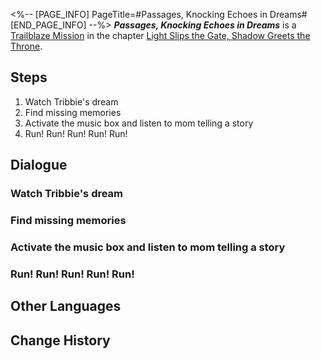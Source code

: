<%-- [PAGE_INFO]
PageTitle=#Passages, Knocking Echoes in Dreams#
[END_PAGE_INFO] --%>
{{Stub|Dialogue.}}
{{Mission Infobox
|id            = 1040207
|title         = 
|image         = <!--Mission Passages, Knocking Echoes in Dreams.png-->
|type          = Trailblaze
|event_name    = 
|chapter       = Light Slips the Gate, Shadow Greets the Throne
|requirements  = {{subst:void|<!--Unknown: {"Type":"Manual"}-->}}
|summary       = <!--official mission summary from Fate's Atlas-->
|characters    = Gentle Mother; Trailblazer; Tribbie
|startLocation = [[Amphoreus]] - [[Depths of Tribbie's Dream]]
|world         = Amphoreus
|area          = Depths of Tribbie's Dream
|prev          = 
|next          = 
|rewards       = Trailblaze EXP*500; Stellar Jade*60; Refined Aether*4; Lost Crystal*4; Celestial Ambrosia*200; Credit*80,000
}}
'''''Passages, Knocking Echoes in Dreams''''' is a [[Trailblaze Mission]] in the chapter [[Light Slips the Gate, Shadow Greets the Throne]].

==Steps==
# Watch Tribbie's dream
# Find missing memories
# Activate the music box and listen to mom telling a story
# Run! Run! Run! Run! Run!

<!--
==Gameplay Notes==

--><!--
==Trial Character==

-->
==Dialogue==
{{Stub Dialogue}}

===Watch Tribbie's dream{{subst:void|<!--104020701-->}}===
{{Mission Description|type=trailblaze|location=Depths of Tribbie's Dream|A dream carries '''us''' back to memories long faded by time, and this dream mirrors the profound fears within '''our''' hearts.}}
{{Dialogue Start}}
:{{tx}}
{{Dialogue End}}

===Find missing memories{{subst:void|<!--104020706-->}}===
{{Dialogue Start}}
:{{tx}}
{{Dialogue End}}

===Activate the music box and listen to mom telling a story{{subst:void|<!--104020707-->}}===
{{Dialogue Start}}
:{{tx}}
{{Dialogue End}}

===Run! Run! Run! Run! Run!{{subst:void|<!--104020714-->}}===
{{Dialogue Start}}
:{{tx}}
{{Dialogue End}}

==Other Languages==
{{Other Languages
|en   = Passages, Knocking Echoes in Dreams
|zhs  = 门扉啊，叩声仍激荡梦中
|zht  = 門扉啊，叩聲仍激盪夢中
|ja   = 扉よ、夢の中の叩く音はやまず
|ko   = 문이여, 두드리는 소리가 여전히 꿈속을 격동시키는구나
|es   = Portales, ecos que llaman en sueños
|fr   = Passage vers les rêves du passé
|ru   = О врата, раздающийся эхом стук во снах
|th   = ประตูเอ๋ย เสียงเคาะยังดังก้องอยู่ในฝัน
|vi   = Hỡi Cánh Cổng, Tiếng Gõ Vẫn Vang Vọng Trong Mơ
|de   = O Tore, lasst das Klopfen in Träumen widerhallen
|id   = Pintu, Ketukan Masih Menggema dalam Mimpi
|pt   = Passagens, Ecos Batendo em Sonhos
}}

==Change History==
{{Change History|3.1}}
